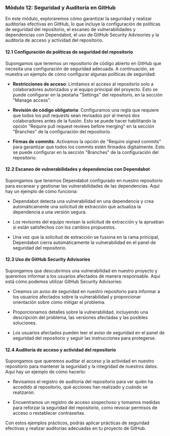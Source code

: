 ### Módulo 12: Seguridad y Auditoría en GitHub

En este módulo, exploraremos cómo garantizar la seguridad y realizar auditorías efectivas en GitHub, lo que incluye la configuración de políticas de seguridad del repositorio, el escaneo de vulnerabilidades y dependencias con Dependabot, el uso de GitHub Security Advisories y la auditoría de acceso y actividad del repositorio.

#### 12.1 Configuración de políticas de seguridad del repositorio

Supongamos que tenemos un repositorio de código abierto en GitHub que necesita una configuración de seguridad adecuada. A continuación, se muestra un ejemplo de cómo configurar algunas políticas de seguridad:

- **Restricciones de acceso**: Limitamos el acceso al repositorio solo a colaboradores autorizados y al equipo principal del proyecto. Esto se puede configurar en la pestaña "Settings" del repositorio, en la sección "Manage access".

- **Revisión de código obligatoria**: Configuramos una regla que requiere que todos los pull requests sean revisados por al menos dos colaboradores antes de la fusión. Esto se puede hacer habilitando la opción "Require pull request reviews before merging" en la sección "Branches" de la configuración del repositorio.

- **Firmas de commits**: Activamos la opción de "Require signed commits" para garantizar que todos los commits estén firmados digitalmente. Esto se puede configurar en la sección "Branches" de la configuración del repositorio.

#### 12.2 Escaneo de vulnerabilidades y dependencias con Dependabot

Supongamos que tenemos Dependabot configurado en nuestro repositorio para escanear y gestionar las vulnerabilidades de las dependencias. Aquí hay un ejemplo de cómo funciona:

- Dependabot detecta una vulnerabilidad en una dependencia y crea automáticamente una solicitud de extracción que actualiza la dependencia a una versión segura.

- Los revisores del equipo revisan la solicitud de extracción y la aprueban si están satisfechos con los cambios propuestos.

- Una vez que la solicitud de extracción se fusiona en la rama principal, Dependabot cierra automáticamente la vulnerabilidad en el panel de seguridad del repositorio.

#### 12.3 Uso de GitHub Security Advisories

Supongamos que descubrimos una vulnerabilidad en nuestro proyecto y queremos informar a los usuarios afectados de manera responsable. Aquí está cómo podemos utilizar GitHub Security Advisories:

- Creamos un aviso de seguridad en nuestro repositorio para informar a los usuarios afectados sobre la vulnerabilidad y proporcionar orientación sobre cómo mitigar el problema.

- Proporcionamos detalles sobre la vulnerabilidad, incluyendo una descripción del problema, las versiones afectadas y las posibles soluciones.

- Los usuarios afectados pueden leer el aviso de seguridad en el panel de seguridad del repositorio y seguir las instrucciones para protegerse.

#### 12.4 Auditoría de acceso y actividad del repositorio

Supongamos que queremos auditar el acceso y la actividad en nuestro repositorio para mantener la seguridad y la integridad de nuestros datos. Aquí hay un ejemplo de cómo hacerlo:

- Revisamos el registro de auditoría del repositorio para ver quién ha accedido al repositorio, qué acciones han realizado y cuándo se realizaron.

- Encuentramos un registro de acceso sospechoso y tomamos medidas para reforzar la seguridad del repositorio, como revocar permisos de acceso o restablecer contraseñas.

Con estos ejemplos prácticos, podrás aplicar prácticas de seguridad efectivas y realizar auditorías adecuadas en tu proyecto de GitHub.
